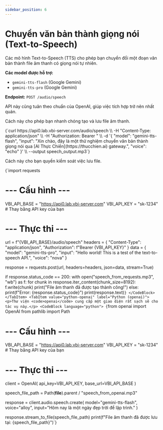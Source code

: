 ```yaml
---
sidebar_position: 6
---
```


# Chuyển văn bản thành giọng nói (Text-to-Speech)


Các mô hình Text-to-Speech (TTS) cho phép bạn chuyển đổi một đoạn văn bản thành file âm thanh có giọng nói tự nhiên.

**Các model được hỗ trợ:**
- `gemini-tts-flash` (Google Gemini)
- `gemini-tts-pro` (Google Gemini)

**Endpoint:** `POST /audio/speech`

API này cũng tuân theo chuẩn của OpenAI, giúp việc tích hợp trở nên nhất quán.

<Tabs>
  <TabItem value="curl" label="curl">
    <p>Cách này cho phép bạn nhanh chóng tạo và lưu file âm thanh.</p>
    <CodeBlock language="bash">
    {`curl https://api0.lab.vbi-server.com/audio/speech \\
  -H "Content-Type: application/json" \\
  -H "Authorization: Bearer <your_api_key>" \\
  -d '{
    "model": "gemini-tts-flash",
    "input": "Xin chào, đây là một thử nghiệm chuyển văn bản thành giọng nói qua [AI Thực Chiến](https://thucchien.ai) gateway.",
    "voice": "echo"
  }' \\
  --output speech_output.mp3`}
    </CodeBlock>
  </TabItem>
  <TabItem value="python-requests" label="Python (requests)">
    <p>Cách này cho bạn quyền kiểm soát việc lưu file.</p>
    <CodeBlock language="python">
    {`import requests

# --- Cấu hình ---
VBI_API_BASE = "https://api0.lab.vbi-server.com"
VBI_API_KEY = "sk-1234" # Thay bằng API key của bạn

# --- Thực thi ---
url = f"{VBI_API_BASE}/audio/speech"
headers = {
    "Content-Type": "application/json",
    "Authorization": f"Bearer {VBI_API_KEY}"
}
data = {
    "model": "gemini-tts-pro",
    "input": "Hello world! This is a test of the text-to-speech API.",
    "voice": "nova"
}

response = requests.post(url, headers=headers, json=data, stream=True)

if response.status_code == 200:
    with open("speech_from_requests.mp3", "wb") as f:
        for chunk in response.iter_content(chunk_size=8192):
            f.write(chunk)
    print("File âm thanh đã được tạo thành công!")
else:
    print(f"Error: {response.status_code}")
    print(response.text)`}
    </CodeBlock>
  </TabItem>
  <TabItem value="python-openai" label="Python (openai)">
    <p>Thư viện <code>openai</code> cung cấp một giao diện rất sạch sẽ cho tác vụ này.</p>
    <CodeBlock language="python">
    {`from openai import OpenAI
from pathlib import Path

# --- Cấu hình ---
VBI_API_BASE = "https://api0.lab.vbi-server.com"
VBI_API_KEY = "sk-1234" # Thay bằng API key của bạn

# --- Thực thi ---
client = OpenAI(
    api_key=VBI_API_KEY,
    base_url=VBI_API_BASE
)

speech_file_path = Path(__file__).parent / "speech_from_openai.mp3"

response = client.audio.speech.create(
  model="gemini-tts-flash",
  voice="alloy",
  input="Hôm nay là một ngày đẹp trời để lập trình."
)

response.stream_to_file(speech_file_path)
print(f"File âm thanh đã được lưu tại: {speech_file_path}")`}
    </CodeBlock>
  </TabItem>
</Tabs>

